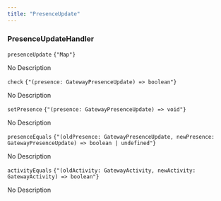 ```yaml
---
title: "PresenceUpdate"
---
```

                 
### PresenceUpdateHandler



<div className='*:border-b [&>*:last-child]:border-b-0'><div className='text-sm text-fd-muted-foreground py-4'>

<div className="flex flex-row items-center gap-4">
  <code className="text-sm">presenceUpdate</code>
  <code className="text-fd-muted-foreground">{"Map<string, { timeout: Timeout; presence: GatewayPresenceUpdate; }>"}</code>
</div>

No Description



</div>
<div className='text-sm text-fd-muted-foreground py-4'>

<div className="flex flex-row items-center gap-4">
  <code className="text-sm">check</code>
  <code className="text-fd-muted-foreground">{"(presence: GatewayPresenceUpdate) => boolean"}</code>
</div>

No Description



</div>
<div className='text-sm text-fd-muted-foreground py-4'>

<div className="flex flex-row items-center gap-4">
  <code className="text-sm">setPresence</code>
  <code className="text-fd-muted-foreground">{"(presence: GatewayPresenceUpdate) => void"}</code>
</div>

No Description



</div>
<div className='text-sm text-fd-muted-foreground py-4'>

<div className="flex flex-row items-center gap-4">
  <code className="text-sm">presenceEquals</code>
  <code className="text-fd-muted-foreground">{"(oldPresence: GatewayPresenceUpdate, newPresence: GatewayPresenceUpdate) => boolean | undefined"}</code>
</div>

No Description



</div>
<div className='text-sm text-fd-muted-foreground py-4'>

<div className="flex flex-row items-center gap-4">
  <code className="text-sm">activityEquals</code>
  <code className="text-fd-muted-foreground">{"(oldActivity: GatewayActivity, newActivity: GatewayActivity) => boolean"}</code>
</div>

No Description



</div></div>